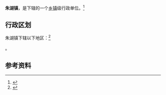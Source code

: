 {{中国乡级行政区|32/13/24/110/000}}

'''朱湖镇'''，是{{PRC admin/fullname|32/13/24/110/000|3}}下辖的一个[[乡镇|乡镇]]级行政单位。<ref>{{PRC admin/ref sgc|{{PRC admin/parent|32/13/24/110/000}}}}</ref>

== 行政区划 ==

朱湖镇下辖以下地区：<ref>{{PRC admin/ref sgc|32/13/24/110/000}}</ref>

{{PRC admin/children|32/13/24/110/000}}。

== 参考资料 ==

{{reflist}}

{{PRC admin/navcat|32/13/24/110/000}}
{{江苏行政区划小作品}}